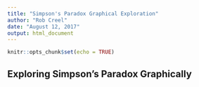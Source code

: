 ```yaml
---
title: "Simpson's Paradox Graphical Exploration"
author: "Rob Creel"
date: "August 12, 2017"
output: html_document
---
```


```r
knitr::opts_chunk$set(echo = TRUE)
```

## Exploring Simpson's Paradox Graphically